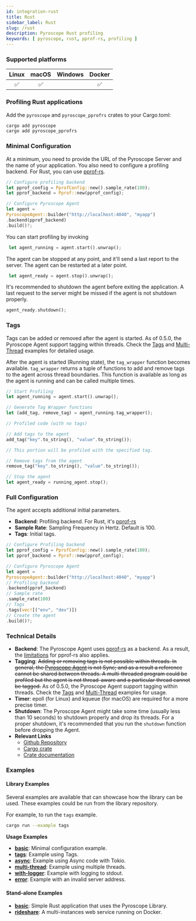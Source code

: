 ```yaml
---
id: integration-rust
title: Rust 
sidebar_label: Rust
slug: /rust
description: Pyroscope Rust profiling
keywords: [ pyroscope, rust, pprof-rs, profiling ]
---
```





### Supported platforms

| Linux | macOS | Windows | Docker |
|:-----:|:-----:|:-------:|:------:|
|   ✅  |   ✅  |         |   ✅   |

### Profiling Rust applications

Add the `pyroscope` and `pyroscope_pprofrs` crates to your Cargo.toml:

```bash
cargo add pyroscope
cargo add pyroscope_pprofrs
```

### Minimal Configuration

At a minimum, you need to provide the URL of the Pyroscope Server and the name
of your application. You also need to configure a profiling backend. For Rust,
you can use [pprof-rs](https://github.com/pyroscope-io/pyroscope-rs/tree/main/pyroscope_backends/pyroscope_pprofrs).

```rust
// Configure profiling backend
let pprof_config = PprofConfig::new().sample_rate(100);
let pprof_backend = Pprof::new(pprof_config);

// Configure Pyroscope Agent
let agent =
PyroscopeAgent::builder("http://localhost:4040", "myapp")
.backend(pprof_backend)
.build()?;
```

You can start profiling by invoking

```rust
 let agent_running = agent.start().unwrap();
```

The agent can be stopped at any point, and it'll send a last report to the server. The agent can be restarted at a later point.

```rust
 let agent_ready = agent.stop().unwrap();
```

It's recommended to shutdown the agent before exiting the application. A last
request to the server might be missed if the agent is not shutdown properly.

```rust
agent_ready.shutdown();
```

### Tags

Tags can be added or removed after the agent is started. As of 0.5.0, the
Pyroscope Agent support tagging within threads. Check the
[Tags](examples/tags.rs) and [Multi-Thread](examples/multi-thread.rs) examples
for detailed usage.

After the agent is started (Running state), the `tag_wrapper` function becomes
available. `tag_wrapper` returns a tuple of functions to add and remove tags
to the agent across thread boundaries. This function is available as long as
the agent is running and can be called multiple times.

```rust
// Start Profiling
let agent_running = agent.start().unwrap();

// Generate Tag Wrapper functions
let (add_tag, remove_tag) = agent_running.tag_wrapper();

// Profiled code (with no tags) 

// Add tags to the agent
add_tag("key".to_string(), "value".to_string());

// This portion will be profiled with the specified tag. 

// Remove tags from the agent
remove_tag("key".to_string(), "value".to_string());

// Stop the agent 
let agent_ready = running_agent.stop();
```

### Full Configuration

The agent accepts additional initial parameters.

- **Backend**: Profiling backend. For Rust, it's [pprof-rs](https://github.com/pyroscope-io/pyroscope-rs/tree/main/pyroscope_backends/pyroscope_pprofrs)
- **Sample Rate**: Sampling Frequency in Hertz. Default is 100.
- **Tags**: Initial tags.

```rust
// Configure Profiling backend
let pprof_config = PprofConfig::new().sample_rate(100);
let pprof_backend = Pprof::new(pprof_config);

// Configure Pyroscope Agent
let agent =
PyroscopeAgent::builder("http://localhost:4040", "myapp")
// Profiling backend
.backend(pprof_backend)
// Sample rate
.sample_rate(100)
// Tags
.tags(vec![("env", "dev")])
// Create the agent
.build()?;
```


### Technical Details

- **Backend**: The Pyroscope Agent uses [pprof-rs](https://github.com/tikv/pprof-rs) as a backend. As a result, the [limitations](https://github.com/tikv/pprof-rs#why-not-) for pprof-rs also applies.
- **Tagging**: ~~Adding or removing tags is not possible within threads. In general, the [Pyroscope Agent](https://docs.rs/pyroscope/latest/pyroscope/pyroscope/struct.PyroscopeAgent.html) is not Sync; and as a result a reference cannot be shared between threads. A multi-threaded program could be profiled but the agent is not thread-aware and a particular thread cannot be tagged.~~
As of 0.5.0, the Pyroscope Agent support tagging within threads. Check the [Tags](examples/tags.rs) and [Multi-Thread](examples/multi-thread.rs) examples for usage.
- **Timer**: epoll (for Linux) and kqueue (for macOS) are required for a more precise timer.
- **Shutdown**: The Pyroscope Agent might take some time (usually less than 10 seconds) to shutdown properly and drop its threads. For a proper shutdown, it's recommended that you run the `shutdown` function before dropping the Agent.
- **Relevant Links**
  - [Github Repository](https://github.com/pyroscope-io/pyroscope-rs)
  - [Cargo crate](https://crates.io/crates/pyroscope)
  - [Crate documentation](https://docs.rs/pyroscope/latest/pyroscope/index.html)


### Examples


#### Library Examples

Several examples are available that can showcase how the library can be used. These examples could be run from the library repository.

For example, to run the `tags` example.

```bash
cargo run --example tags 
```

**Usage Examples**

- [**basic**](https://github.com/pyroscope-io/pyroscope-rs/blob/main/examples/basic.rs): Minimal configuration example.
- [**tags**](https://github.com/pyroscope-io/pyroscope-rs/blob/main/examples/tags.rs): Example using Tags.
- [**async**](https://github.com/pyroscope-io/pyroscope-rs/blob/main/examples/async.rs): Example using Async code with Tokio.
- [**multi-thread**](https://github.com/pyroscope-io/pyroscope-rs/blob/main/examples/multi-thread.rs): Example using multiple threads.
- [**with-logger**](https://github.com/pyroscope-io/pyroscope-rs/blob/main/examples/with-logger.rs): Example with logging to stdout.
- [**error**](https://github.com/pyroscope-io/pyroscope-rs/blob/main/examples/error.rs): Example with an invalid server address.

#### Stand-alone Examples

- [**basic**](https://github.com/pyroscope-io/pyroscope/tree/main/examples/rust/basic): Simple Rust application that uses the Pyroscope Library.
- [**rideshare**](https://github.com/pyroscope-io/pyroscope/tree/main/examples/rust/rideshare): A multi-instances web service running on Docker.
